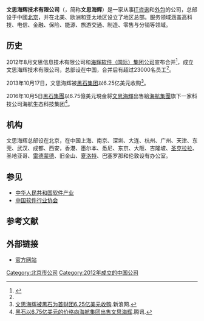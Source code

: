 {{advert|time=2014-02-01T09:04:33+00:00}}
{{Infobox company |
  name     = 文思海辉技术有限公司 |
  logo     =  |
  company_slogan   = Partner for a New Era |
  type     = [[私人公司|私人公司]] |
  traded_as        = |
  foundation       = 1995 |
  location         = [[中国|中国]][[北京市|北京市]] |
  key_people       = 陈淑宁 (董事长), 卢哲群 (CEO) |
  industry         = 信息技术 |
  products         = |
  revenue          = |
  operating_income = |
  net_income       = |
  aum              = |
  assets           = |
  equity           = |
  owner            = |
  num_employees    = 23,954 (2012年9月30日)<ref name=annrep>{{cite web|url=http://quotemedia.10kwizard.com/download.php?ipage=8565311&action=PDF&src=quotemedia&msrc=68a2dcc319463f7fa6367eee2437b37d|title=2012 3rd Quarter Report|accessdate=30 November 2012|publisher=Pactera Technology Limited Ltd.}}</ref>|  
  parent           = |
  divisions        = |
  subsid           = |
  homepage         = [http://www.pactera.com www.pactera.com] |
  footnotes        = |
  intl             =  是
}}

'''文思海辉技术有限公司'''（{{lang-en|Pactera Technology International Ltd.}}，简称'''文思海辉'''）是一家从事[[信息技术|IT]][[IT咨询|咨询]]和[[外包|外包]]的公司，总部设于中國[[北京|北京]]，并在北美、欧洲和亚太地区设立了地区总部。服务领域涵盖高科技、电信、金融、保险、能源、旅游交通、制造、零售与分销等领域。

==历史==
2012年8月文思信息技术有限公司和[[海辉软件国际集团|海辉软件（国际）集团公司]]宣布合并<ref name=merger>{{cite web|url=http://www.prnewswire.com/news-releases/pactera-technology-international-ltd-and-vanceinfo-technologies-inc-announce-completion-of-merger-178171591.html|title=Pactera Technology International Ltd. and VanceInfo Technologies Inc. Announce Completion of Merger | accessdate=9 November 2012|publisher=PR Newswire}}</ref>，成立文思海辉技术有限公司，总部设在中国，合并后有超过23000名员工<ref name=annrep/>。

2013年10月17日，文思海辉被[[黑石集团|黑石集团]]以6.25亿美元收购<ref>[http://tech.sina.com.cn/it/2013-10-17/22528826916.shtml 文思海辉被黑石为首财团6.25亿美元收购].新浪网.</ref>。

2016年10月5日[[黑石集團|黑石集團]]以6.75億美元現金将[[文思海輝|文思海輝]]出售給[[海航集團|海航集團]]旗下一家科技公司海航生态科技集团<ref>[http://stock.qq.com/a/20161006/000980.htm 黑石以6.75亿美元的价格向海航集团出售文思海辉].腾讯.</ref>。

==机构==
文思海辉总部设在北京，在中国上海、南京、深圳、大连、杭州、广州、天津、东莞、武汉、成都、西安，香港、墨尔本、悉尼、东京、大阪、吉隆坡、[[圣克拉拉|圣克拉拉]]、圣地亚哥、[[雷德蒙德|雷德蒙德]]、旧金山、[[夏洛特|夏洛特]]、巴塞罗那和伦敦设有办公室。

==参见==
*[[中华人民共和国软件产业|中华人民共和国软件产业]]
*[[中国软件行业协会|中国软件行业协会]]

== 参考文献 ==
{{Reflist}}

==外部链接==
* [http://www.pactera.com 官方网站]

[[Category:北京市公司|Category:北京市公司]]
[[Category:2012年成立的中国公司|Category:2012年成立的中国公司]]